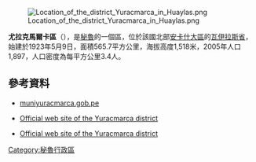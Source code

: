 [[Image:Location_of_the_district_Yuracmarca_in_Huaylas.png|right]]

'''尤拉克馬爾卡區'''（{{lang-es|Distrito de Yuracmarca}}），是[[秘魯|秘魯]]的一個區，位於該國北部[[安卡什大區|安卡什大區]]的[[瓦伊拉斯省|瓦伊拉斯省]]，始建於1923年5月9日，面積565.7平方公里，海拔高度1,518米，2005年人口1,897，人口密度為每平方公里3.4人。

==參考資料==
*[https://web.archive.org/web/20160109155608/http://muniyuracmarca.gob.pe/ muniyuracmarca.gob.pe]
*{{es}} [https://web.archive.org/web/20160109155608/http://muniyuracmarca.gob.pe/ Official web site of the Yuracmarca district]
* {{es}} [https://web.archive.org/web/20160109155608/http://muniyuracmarca.gob.pe/ Official web site of the Yuracmarca district]

{{coord|8|45|S|77|54|W|type:adm3rd_source:kolossus-itwiki|display=title}}

{{Peru-geo-stub}}
[[Category:秘魯行政區|Category:秘魯行政區]]